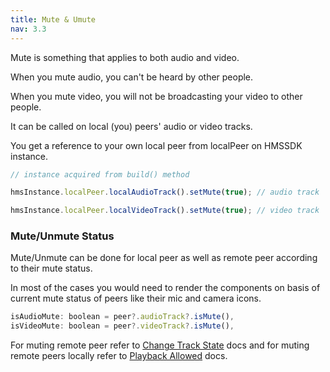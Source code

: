 ```yaml
---
title: Mute & Umute
nav: 3.3
---
```


Mute is something that applies to both audio and video.

When you mute audio, you can't be heard by other people.

When you mute video, you will not be broadcasting your video to other people.

It can be called on local (you) peers' audio or video tracks.

You get a reference to your own local peer from localPeer on HMSSDK instance.

```js
// instance acquired from build() method

hmsInstance.localPeer.localAudioTrack().setMute(true); // audio track

hmsInstance.localPeer.localVideoTrack().setMute(true); // video track
```


### Mute/Unmute Status

Mute/Unmute can be done for local peer as well as remote peer according to their mute status.


In most of the cases you would need to render the components on basis of current mute status of peers like their mic and camera icons.


```js
isAudioMute: boolean = peer?.audioTrack?.isMute(),
isVideoMute: boolean = peer?.videoTrack?.isMute(),
```


For muting remote peer refer to [Change Track State](./change-track-state) docs and for muting remote peers locally refer to [Playback Allowed](./playback-allowed) docs.

